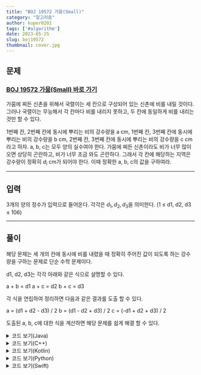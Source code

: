 ---
title: "BOJ 19572 가뭄(Small)"
category: "알고리즘"
author: kuper0201
tags: ['#algorithm']
date: 2023-05-25
slug: boj19572
thumbnail: cover.jpg
---


## 문제

### <a href="https://boj.kr/19572" target="_blank">BOJ 19572 가뭄(Small) 바로 가기</a>

가뭄에 찌든 신촌을 위해서 국렬이는 세 칸으로 구성되어 있는 신촌에 비를 내릴 것이다. 그러나 국렬이는 무능해서 각 칸마다 비를 내리지 못하고, 두 칸에 동일하게 비를 내리는 것만 할 수 있다.

1번째 칸, 2번째 칸에 동시에 뿌리는 비의 강수량을 a cm, 1번째 칸, 3번째 칸에 동시에 뿌리는 비의 강수량을 b cm, 2번째 칸, 3번째 칸에 동시에 뿌리는 비의 강수량을 c cm라고 하자. a, b, c는 모두 양의 실수여야 한다. 가뭄에 찌든 신촌이라도 비가 너무 많이 오면 상당히 곤란하고, 비가 너무 조금 와도 곤란하다. 그래서 각 칸에 해당하는 지역은 강수량이 정확히 $d_{i}$ cm가 되어야 한다. 이때 정확한 a, b, c의 값을 구하여라.

---

## 입력

3개의 양의 정수가 입력으로 들어온다. 각각은 $d_{1}, d_{2}, d_{3}$을 의미한다. (1 ≤ d1, d2, d3 ≤ 106)

---

## 풀이

해당 문제는 세 개의 칸에 동시에 비를 내렸을 때 정확히 주어진 값이 되도록 하는 강수량을 구하는 문제로 단순 수학 문제이다.

d1, d2, d3는 각각 아래와 같은 식으로 설명할 수 있다.

a + b = d1
a + c = d2
b + c = d3

각 식을 연립하여 정리하면 다음과 같은 결과를 도출 할 수 있다.

a = (d1 + d2 - d3) / 2
b = (d1 - d2 + d3) / 2
c = (-d1 + d2 + d3) / 2

도출된 a, b, c에 대한 식을 계산하면 해당 문제를 쉽게 해결 할 수 있다.

<details markdown="1">
<summary>코드 보기(Java)</summary>

```javascript
import java.io.*;

public class Main {
    public static void main(String[] args) throws Exception {
        BufferedReader br = new BufferedReader(new InputStreamReader(System.in));

        // 필요한 강수량 입력
        String[] s = br.readLine().split(" ");
        int d1 = Integer.parseInt(s[0]);
        int d2 = Integer.parseInt(s[1]);
        int d3 = Integer.parseInt(s[2]);

        // 방정식 풀기
        double a = (d1 + d2 - d3) / 2.0;
        double b = (d1 - d2 + d3) / 2.0;
        double c = (-d1 + d2 + d3) / 2.0;

        // 정답 출력
        if (a <= 0 || b <= 0 || c <= 0) System.out.println("-1"); // a, b, c 중 하나라도 0 이하이면 -1
        else System.out.println(String.format("1\n%.1f %.1f %.1f", a, b, c));
    }
}
```
</details>

<details markdown="1">
<summary>코드 보기(C++)</summary>

```cpp
#include <iostream>
#include <string>

#define fastio ios_base::sync_with_stdio(false); cin.tie(nullptr); cout.tie(nullptr)
#define endl '\n'

using namespace std;

int main() {
    fastio;

    // 필요한 강수량 입력
    int d1, d2, d3;
    cin >> d1 >> d2 >> d3;
    
    // 방정식 풀기
    double a = (d1 + d2 - d3) / 2.0;
    double b = (d1 - d2 + d3) / 2.0;
    double c = (-d1 + d2 + d3) / 2.0;

    // 정답 출력
    if (a <= 0 || b <= 0 || c <= 0) cout << -1 << endl; // a, b, c 중 하나라도 0 이하이면 -1
    else {
        cout << 1 << endl;
        cout << fixed;
        cout.precision(1);
        cout << a << " " << b << " " << c << endl;
    }
    
    return 0;
}
```
</details>

<details markdown="1">
<summary>코드 보기(Kotlin)</summary>

```javascript
fun main(args: Array<String>) = with(System.`in`.bufferedReader()) {
    // 필요한 강수량 입력
    var s = readLine().split(" ")
    var d1 = s[0].toInt()
    var d2 = s[1].toInt()
    var d3 = s[2].toInt()
    
    // 방정식 풀기
    var a = (d1 + d2 - d3) / 2.0
    var b = (d1 - d2 + d3) / 2.0
    var c = (-d1 + d2 + d3) / 2.0

    // 정답 출력
    if (a <= 0 || b <= 0 || c <= 0) println("-1") // a, b, c 중 하나라도 0 이하이면 -1
    else println("1\n" +a.toString() +" " +b.toString() +" " +c.toString())
}
```
</details>

<details markdown="1">
<summary>코드 보기(Python)</summary>

```python
from sys import stdin

def main():
    # 필요한 강수량 입력
    s = stdin.readline().split(' ')
    d1 = int(s[0])
    d2 = int(s[1])
    d3 = int(s[2])

    # 방정식 풀기
    a = (d1 + d2 - d3) / 2.0
    b = (d1 - d2 + d3) / 2.0
    c = (-d1 + d2 + d3) / 2.0

    # 정답 출력
    if a <= 0 or b <= 0 or c <= 0: # a, b, c 중 하나라도 0 이하이면 -1
        print("-1")
    else:
        print("1\n" +str(a) +" " +str(b) +" " +str(c))

if __name__ == "__main__":
    main()
```
</details>

<details markdown="1">
<summary>코드 보기(Swift)</summary>

```cpp
import Foundation

func main() {
    // 필요한 강수량 입력
    var s = readLine()!.split(separator: " ")
    var d1 = Int(s[0])!
    var d2 = Int(s[1])!
    var d3 = Int(s[2])!
    
    // 방정식 풀기
    var a = Double(d1 + d2 - d3) / 2.0
    var b = Double(d1 - d2 + d3) / 2.0
    var c = Double(-d1 + d2 + d3) / 2.0
    
    // 정답 출력
    if (a <= 0 || b <= 0 || c <= 0) { // a, b, c 중 하나라도 0 이하이면 -1
        print("-1")
    } else {
        print("1")
        print(a, b, c)
    }
}

main()
```
</details>
